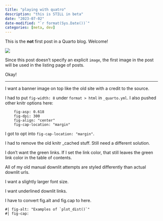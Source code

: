 ```yaml
---
title: "playing with quatro"
description: "this is STILL in beta"
date: "2023-07-02"
date-modified: "`r format(Sys.Date())`"
categories: [meta, dev]
---
```


This is the **not** first post in a Quarto blog. Welcome!

![](thumbnail.jpg)

Since this post doesn't specify an explicit `image`, the first image in the post will be used in the listing page of posts. 

Okay!

***

I want a banner image on top like the old site with a credit to the source.

I had to put `fig-width: 8` under `format > html` in `_quarto.yml`. I also pushed other knitr options here: 

```
    fig-asp: 0.618
    fig-dpi: 300
    fig-align: "center"
    fig-cap-location: "margin"
```

I got to opt into `fig-cap-location: "margin"`.

I had to remove the old knitr _cached stuff. Still need a different solution.

I don't want the green links. If I set the link color, that still leaves the green 
link color in the table of contents.

All of my old manual downlit attempts are styled differently than actual downlit urls.

I want a slightly larger font size.

I want underlined downlit links.

I have to convert fig.alt and fig.cap to here.

```
#| fig-alt: "Examples of `plot_dist()`"
#| fig-cap:
```
